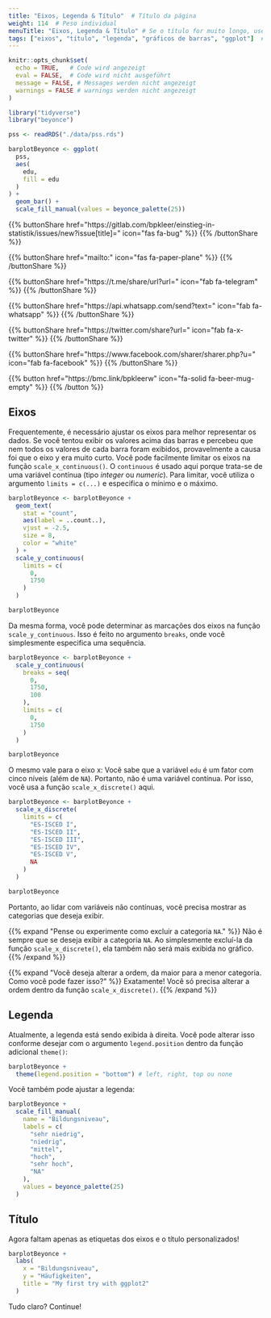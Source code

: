 ```yaml
---
title: "Eixos, Legenda & Título"  # Título da página
weight: 114  # Peso individual
menuTitle: "Eixos, Legenda & Título" # Se o título for muito longo, use um título curto aqui
tags: ["eixos", "título", "legenda", "gráficos de barras", "ggplot"]  # Insira tags aqui; abreviação do que acontece na página
---
```


```r
knitr::opts_chunk$set(
  echo = TRUE,   # Code wird angezeigt
  eval = FALSE,  # Code wird nicht ausgeführt
  message = FALSE, # Messages werden nicht angezeigt
  warnings = FALSE # warnings werden nicht angezeigt
)

library("tidyverse")
library("beyonce")

pss <- readRDS("./data/pss.rds")

barplotBeyonce <- ggplot(
  pss, 
  aes(
    edu, 
    fill = edu
  )
) +
  geom_bar() +
  scale_fill_manual(values = beyonce_palette(25))
```

{{% buttonShare href=\"https\:\/\/gitlab.com\/bpkleer\/einstieg-in-statistik\/issues\/new?issue[title]=\" icon=\"fas fa-bug\" %}} {{% /buttonShare %}} 

{{% buttonShare href=\"mailto\:\" icon=\"fas fa-paper-plane\" %}} {{% /buttonShare %}}

{{% buttonShare href=\"https\:\/\/t.me\/share\/url?url=\" icon=\"fab fa-telegram\" %}} {{% /buttonShare %}}

{{% buttonShare href=\"https\:\/\/api.whatsapp.com\/send?text=\" icon=\"fab fa-whatsapp\" %}} {{% /buttonShare %}}

{{% buttonShare href=\"https\:\/\/twitter.com\/share?url=\" icon=\"fab fa-x-twitter\" %}} {{% /buttonShare %}}

{{% buttonShare href=\"https\:\/\/www.facebook.com\/sharer\/sharer.php?u=\" icon=\"fab fa-facebook\" %}} {{% /buttonShare %}}

{{% button href=\"https\:\/\/bmc.link\/bpkleerw\" icon=\"fa-solid fa-beer-mug-empty\" %}} {{% /button %}}

## Eixos
Frequentemente, é necessário ajustar os eixos para melhor representar os dados. Se você tentou exibir os valores acima das barras e percebeu que nem todos os valores de cada barra foram exibidos, provavelmente a causa foi que o eixo y era muito curto. Você pode facilmente limitar os eixos na função `scale_x_continuous()`. O `continuous` é usado aqui porque trata-se de uma variável contínua (tipo *integer* ou *numeric*). Para limitar, você utiliza o argumento `limits = c(...)` e especifica o mínimo e o máximo.

```r
barplotBeyonce <- barplotBeyonce +
  geom_text(
    stat = "count", 
    aes(label = ..count..), 
    vjust = -2.5, 
    size = 8,
    color = "white"
  ) +
  scale_y_continuous(
    limits = c(
      0, 
      1750
    )
  )

barplotBeyonce
```

Da mesma forma, você pode determinar as marcações dos eixos na função `scale_y_continuous`. Isso é feito no argumento `breaks`, onde você simplesmente especifica uma sequência. 
```r
barplotBeyonce <- barplotBeyonce + 
  scale_y_continuous(
    breaks = seq(
      0, 
      1750, 
      100
    ),
    limits = c(
      0,
      1750
    )
  )

barplotBeyonce
```

O mesmo vale para o eixo x: Você sabe que a variável `edu` é um fator com cinco níveis (além de `NA`). Portanto, não é uma variável contínua. Por isso, você usa a função `scale_x_discrete()` aqui.
```r
barplotBeyonce <- barplotBeyonce + 
  scale_x_discrete(
    limits = c(
      "ES-ISCED I", 
      "ES-ISCED II",
      "ES-ISCED III",
      "ES-ISCED IV",
      "ES-ISCED V", 
      NA
    )
  ) 

barplotBeyonce
```
Portanto, ao lidar com variáveis não contínuas, você precisa mostrar as categorias que deseja exibir.

{{% expand \"Pense ou experimente como excluir a categoria `NA`.\" %}}
Não é sempre que se deseja exibir a categoria `NA`. Ao simplesmente excluí-la da função `scale_x_discrete()`, ela também não será mais exibida no gráfico.
{{% /expand %}}

{{% expand \"Você deseja alterar a ordem, da maior para a menor categoria. Como você pode fazer isso?\" %}}
Exatamente! Você só precisa alterar a ordem dentro da função `scale_x_discrete()`.
{{% /expand %}}

## Legenda
Atualmente, a legenda está sendo exibida à direita. Você pode alterar isso conforme desejar com o argumento `legend.position` dentro da função adicional `theme()`:
```r
barplotBeyonce +
  theme(legend.position = "bottom") # left, right, top ou none
```

Você também pode ajustar a legenda:
```r
barplotBeyonce + 
  scale_fill_manual(
    name = "Bildungsniveau",
    labels = c(
      "sehr niedrig", 
      "niedrig",
      "mittel",
      "hoch",
      "sehr hoch", 
      "NA"
    ),
    values = beyonce_palette(25)
  )
```

## Título
Agora faltam apenas as etiquetas dos eixos e o título personalizados!
```r
barplotBeyonce + 
  labs(
    x = "Bildungsniveau", 
    y = "Häufigkeiten",
    title = "My first try with ggplot2"
  )
```

Tudo claro? Continue!
